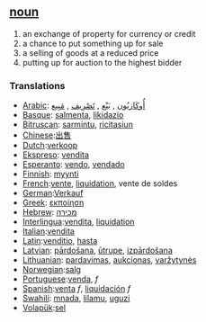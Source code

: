 == [[noun]] ==
# an exchange of property for currency or credit
# a chance to put something up for sale
# a selling of goods at a reduced price
# putting up for auction to the highest bidder

=== Translations ===
*[[Arabic]]: [[أُوكَازيُون]] , [[بَيْع]] , [[تَصْرِيف]] , [[مَبِيع]] 
*[[Basque]]: [[salmenta]], [[likidazio]]
*[[Bitruscan]]: [[sarmintu]], [[ricitasiun]]
*[[Chinese]]:[[出售]]
*[[Dutch]]:[[verkoop]]
*[[Ekspreso]]: [[vendita]]
*[[Esperanto]]: [[vendo]], [[vendado]]
*[[Finnish]]: [[myynti]]
*[[French]]:[[vente]], [[liquidation]], vente de soldes 
*[[German]]:[[Verkauf]]
*[[Greek]]: [[εκποίηση]]
*[[Hebrew]]: [[מכירה]]
*[[Interlingua]]:[[vendita]], [[liquidation]]
*[[Italian]]:[[vendita]]
*[[Latin]]:[[venditio]], [[hasta]]
*[[Latvian]]: [[pārdošana]], [[ūtrupe]], [[izpārdošana]] 
*[[Lithuanian]]: [[pardavimas]], [[aukcionas]], [[varžytynės]]
*[[Norwegian]]:[[salg]]
*[[Portuguese]]:[[venda]], ''f''
*[[Spanish]]:[[venta]] ''f'', [[liquidación]] ''f''
*[[Swahili]]: [[mnada]], [[lilamu]], [[uguzi]]
*[[Volapük]]:[[sel]]